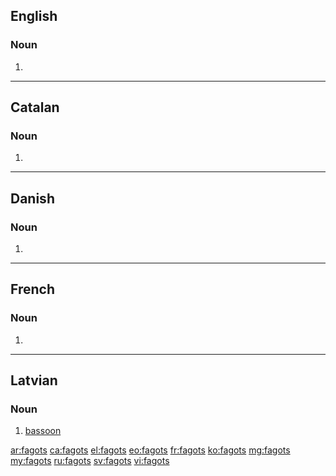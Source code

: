 ==English==

===Noun===
{{head|en|noun plural form}}

# {{plural of|fagot|lang=en}}

----

==Catalan==

===Noun===
{{head|ca|noun form}}

# {{plural of|fagot|lang=ca}}

----

==Danish==

===Noun===
{{head|da|noun form|g=c}}

# {{genitive singular indefinite of|fagot|lang=da}}

----

==French==

===Noun===
{{head|fr|noun plural form|g=m}}

# {{plural of|fagot|lang=fr}}

----

==Latvian==

===Noun===
{{lv-noun|m}}

# [[bassoon]]

[[ar:fagots]]
[[ca:fagots]]
[[el:fagots]]
[[eo:fagots]]
[[fr:fagots]]
[[ko:fagots]]
[[mg:fagots]]
[[my:fagots]]
[[ru:fagots]]
[[sv:fagots]]
[[vi:fagots]]